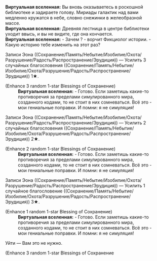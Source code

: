 {{Диалог Начало}}
:'''Виртуальная вселенная:''' Вы вновь оказываетесь в роскошной библиотеке и задираете голову. Мириады галактик над вами медленно кружатся в небе, словно снежинки в желеобразной массе.
:'''Виртуальная вселенная:''' Древняя лестница в центре библиотеки уходит ввысь, и вы не видите, где она кончается.
:'''Виртуальная вселенная:''' - Зачем {{MC|м=пришёл|ж=пришла}}? - ворчит Фикциолог истории. - Какую историю тебе изменить на этот раз?
:{{Диалог|Звезда}} Записи Эона ((Сохранение/Память/Небытие/Изобилие/Охота/Разрушение/Радость/Распространение/Эрудиция)) &mdash; Усилить 3 случайных благословения ((Сохранение/Память/Небытие/Изобилие/Охота/Разрушение/Радость/Распространение/Эрудиция)) 1★.
:;(Enhance 3 random 1-star Blessings of Сохранение)
::'''Виртуальная вселенная:''' - Готово. Если заметишь какие-то противоречия за пределами симулированного мира, созданного кодами, то не стоит в них сомневаться. Всё это - мои гениальные поправки. И помни: я не симуляция!
:{{Диалог|Звезда}} Записи Эона ((Сохранение/Память/Небытие/Изобилие/Охота/Разрушение/Радость/Распространение/Эрудиция)) &mdash; Усилить 2 случайных благословения ((Сохранение/Память/Небытие/Изобилие/Охота/Разрушение/Радость/Распространение/Эрудиция)) 2★.
:;(Enhance 2 random 1-star Blessings of Сохранение)
::'''Виртуальная вселенная:''' - Готово. Если заметишь какие-то противоречия за пределами симулированного мира, созданного кодами, то не стоит в них сомневаться. Всё это - мои гениальные поправки. И помни: я не симуляция!
:{{Диалог|Звезда}} Записи Эона ((Сохранение/Память/Небытие/Изобилие/Охота/Разрушение/Радость/Распространение/Эрудиция)) &mdash; Усилить 1 случайное благословение ((Сохранение/Память/Небытие/Изобилие/Охота/Разрушение/Радость/Распространение/Эрудиция)) 3★.
:;(Enhance 1 random 1-star Blessing of Сохранение)
::'''Виртуальная вселенная:''' - Готово. Если заметишь какие-то противоречия за пределами симулированного мира, созданного кодами, то не стоит в них сомневаться. Всё это - мои гениальные поправки. И помни: я не симуляция!
:{{Диалог|Звезда}} Уйти &mdash; Вам это не нужно.
:{{SU Special Dialogue|Эрудиция|Переписать записи Эона ((Сохранение/Память/Небытие/Изобилие/Охота/Разрушение/Радость/Распространение/Эрудиция))|Усилить благословения ((Сохранение/Память/Небытие/Изобилие/Охота/Разрушение/Радость/Распространение/Эрудиция)): 3.}}
:;(Enhance 3 random 1-star Blessings of Сохранение
{{Диалог Конец}}